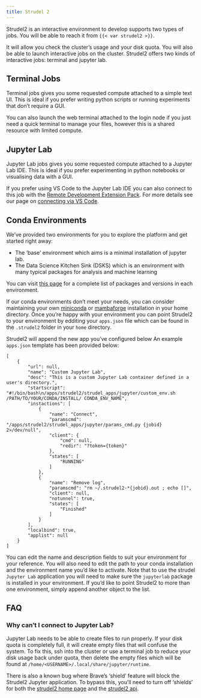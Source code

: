 ```yaml
---
title: Strudel 2
---
```


Strudel2 is an interactive environment to develop supports two types of jobs. You will be able to reach it from `{{< var strudel2 >}}`.

It will allow you check the cluster's usage and your disk quota. You will also be able to launch interactive jobs on the cluster. Strudel2 offers two kinds of interactive jobs: terminal and jupyter lab.

## Terminal Jobs
Terminal jobs gives you some requested compute attached to a simple text UI. This is ideal if you prefer writing python scripts or running experiments that don't require a GUI. 

You can also launch the web terminal attached to the login node if you just need a quick terminal to manage your files, however this is a shared resource with limited compute.

## Jupyter Lab
Jupyter Lab jobs gives you some requested compute attached to a Jupyter Lab IDE. This is ideal if you prefer experimenting in python notebooks or visualising data with a GUI.

If you prefer using VS Code to the Jupyter Lab IDE you can also connect to this job with the [Remote Development Extension Pack](https://aka.ms/vscode-remote/download/extension). For more details see our page on [connecting via VS Code](/connecting/vscode.qmd).

## Conda Environments
We've provided two environments for you to explore the platform and get started right away:

- The 'base' environment which aims is a minimal installation of jupyter lab. 
- The Data Science Kitchen Sink (DSKS) which is an environment with many typical packages for analysis and machine learning

You can visit [this page](/applications/conda_environments.ipynb) for a complete list of packages and versions in each environment.

If our conda environments don't meet your needs, you can consider maintaining your own [miniconda](https://docs.conda.io/en/latest/miniconda.html) or [mambaforge](https://mamba.readthedocs.io/en/latest/mamba-installation.html#mamba-install) installation in your home directory. Once you're happy with your environment you can point Strudel2 to your environment by edditing your `apps.json` file which can be found in the `.strudel2` folder in your `home` directory. 

Strudel2 will append the new app you've configured below An example `apps.json` template has been provided below:

```
[
    { 
        "url": null,
        "name": "Custom Jupyter Lab",
        "desc": "This is a custom Jupyter Lab container defined in a user's directory.",
        "startscript": "#!/bin/bash\n/apps/strudel2/strudel_apps/jupyter/custom_env.sh /PATH/TO/YOUR/CONDA/INSTALL/ CONDA_ENV_NAME",
        "instactions": [
            {
                "name": "Connect",
                "paramscmd": "/apps/strudel2/strudel_apps/jupyter/params_cmd.py {jobid} 2>/dev/null",
                "client": {
                    "cmd": null,
                    "redir": "?token={token}"
                },
                "states": [
                    "RUNNING"
                ]
            },
            {
                "name": "Remove log",
                "paramscmd": "rm ~/.strudel2-*{jobid}.out ; echo []",
                "client": null,
                "notunnel": true,
                "states": [
                    "Finished"
                ]
            }
        ],
        "localbind": true,
        "applist": null
    }
]
```

You can edit the name and description fields to suit your environment for your reference. You will also need to edit the path to your conda installation and the environment name you'd like to activate. Note that to use the strudel `Jupyter Lab` application you will need to make sure the `jupyterlab` package is installed in your environment. If you'd like to point Strudel2 to more than one environment, simply append another object to the list.


## FAQ
### Why can't I connect to Jupyter Lab?
Jupyter Lab needs to be able to create files to run properly. If your disk quota is completely full, it will create empty files that will confuse the system. To fix this, ssh into the cluster or use a terminal job to reduce your disk usage back under quota, then delete the empty files which will be found at `/home/<USERNAME>/.local/share/jupyter/runtime`.

There is also a known bug where Brave's 'shield' feature will block the Strudel2 Jupyter application. To bypass this, you'll need to turn off 'shields' for both the [strudel2 home page](https://mlerp.cloud.edu.au/) and the [strudel2 api](https://strudel2-api-dev.cloud.cvl.org.au/).